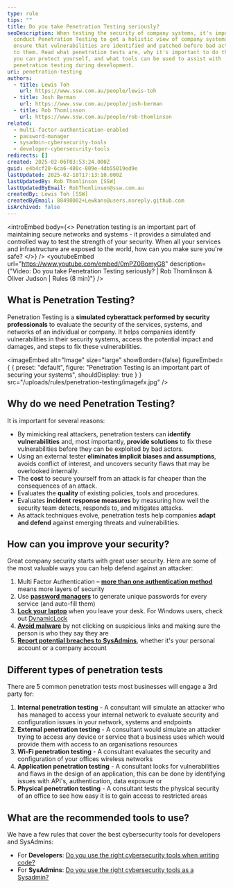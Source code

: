 ```yaml
---
type: rule
tips: ""
title: Do you take Penetration Testing seriously?
seoDescription: When testing the security of company systems, it's important to
  conduct Penetration Testing to get a holistic view of company systems to
  ensure that vulnerabilities are identified and patched before bad actors get
  to them. Read what penetration tests are, why it's important to do them, how
  you can protect yourself, and what tools can be used to assist with
  penetration testing during development.
uri: penetration-testing
authors:
  - title: Lewis Toh
    url: https://www.ssw.com.au/people/lewis-toh
  - title: Josh Berman
    url: https://www.ssw.com.au/people/josh-berman
  - title: Rob Thomlinson
    url: https://www.ssw.com.au/people/rob-thomlinson
related:
  - multi-factor-authentication-enabled
  - password-manager
  - sysadmin-cybersecurity-tools
  - developer-cybersecurity-tools
redirects: []
created: 2025-02-06T03:53:24.000Z
guid: e4b4cf20-6ca6-480c-809e-4db55019ed9e
lastUpdated: 2025-02-18T17:13:10.000Z
lastUpdatedBy: Rob Thomlinson [SSW]
lastUpdatedByEmail: RobThomlinson@ssw.com.au
createdBy: Lewis Toh [SSW]
createdByEmail: 88498002+Lewkans@users.noreply.github.com
isArchived: false
---
```

<introEmbed
  body={<>
Penetration testing is an important part of maintaining secure networks and systems - it provides a simulated and controlled way to test the strength of your security. When all your services and infrastructure are exposed to the world, how can you make sure you're safe?
  </>}
/>
<youtubeEmbed url="https://www.youtube.com/embed/0mPZ0BomyG8" description={"Video: Do you take Penetration Testing seriously? | Rob Thomlinson & Oliver Judson | Rules (8 min)"} />

## What is Penetration Testing?

Penetration Testing is a **simulated cyberattack performed by security professionals** to evaluate the security of the services, systems, and networks of an individual or company. It helps companies identify vulnerabilities in their security systems, access the potential impact and damages, and steps to fix these vulnerabilities.


<imageEmbed
  alt="Image"
  size="large"
  showBorder={false}
  figureEmbed={ {
    preset: "default",
    figure: "Penetration Testing is an important part of securing your systems",
    shouldDisplay: true
  } }
  src="/uploads/rules/penetration-testing/imagefx.jpg"
/>

## Why do we need Penetration Testing?

It is important for several reasons:

* By mimicking real attackers, penetration testers can **identify vulnerabilities** and, most importantly, **provide solutions** to fix these vulnerabilities before they can be exploited by bad actors.
* Using an external tester **eliminates implicit biases and assumptions**, avoids conflict of interest, and uncovers security flaws that may be overlooked internally.
* The **cost** to secure yourself from an attack is far cheaper than the consequences of an attack.
* Evaluates the **quality** of existing policies, tools and procedures.
* Evaluates **incident response measures** by measuring how well the security team detects, responds to, and mitigates attacks.
* As attack techniques evolve, penetration tests help companies **adapt and defend** against emerging threats and vulnerabilities.

## How can you improve your security?

Great company security starts with great user security. Here are some of the most valuable ways you can help defend against an attacker:

1. Multi Factor Authentication – **[more than one authentication method](https://www.ssw.com.au/rules/multi-factor-authentication-enabled/)** means more layers of security
2. Use **[password managers](https://www.ssw.com.au/rules/password-manager/)** to generate unique passwords for every service (and auto-fill them)
3. **[Lock your laptop](https://www.ssw.com.au/rules/lock-your-computer-when-you-leave/)** when you leave your desk. For Windows users, check out [DynamicLock](https://learn.microsoft.com/en-us/windows/security/identity-protection/hello-for-business/hello-feature-dynamic-lock?WT.mc_id=ES-MVP-33518)
4. **[Avoid malware](https://www.ssw.com.au/rules/understand-the-dangers-of-social-engineering/)** by not clicking on suspicious links and making sure the person is who they say they are
5. **[Report potential breaches to SysAdmins]((https://www.ssw.com.au/rules/security-compromised-password/))**, whether it's your personal account or a company account

## Different types of penetration tests

There are 5 common penetration tests most businesses will engage a 3rd party for:

1. **Internal penetration testing** - A consultant will simulate an attacker who has managed to access your internal network to evaluate security and configuration issues in your network, systems and endpoints
2. **External penetration testing** - A consultant would simulate an attacker trying to access any device or service that a business uses which would provide them with access to an organisations resources
3. **Wi-Fi penetration testing** - A consultant evaluates the security and configuration of your offices wireless networks
4. **Application penetration testing** - A consultant looks for vulnerabilities and flaws in the design of an application, this can be done by identifying issues with API's, authentication, data exposure or
5. **Physical penetration testing** - A consultant tests the physical security of an office to see how easy it is to gain access to restricted areas

## What are the recommended tools to use?

We have a few rules that cover the best cybersecurity tools for developers and SysAdmins:

* For **Developers**: [Do you use the right cybersecurity tools when writing code?](https://www.ssw.com.au/rules/developer-cybersecurity-tools)
* For **SysAdmins**: [Do you use the right cybersecurity tools as a Sysadmin?](https://www.ssw.com.au/rules/sysadmin-cybersecurity-tools)
